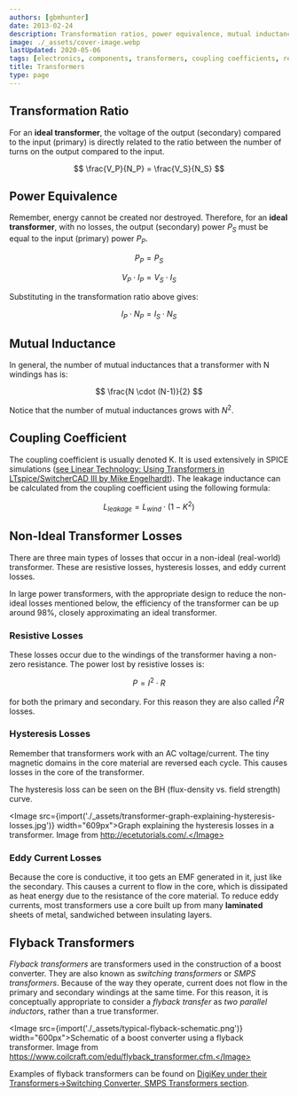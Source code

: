 ```yaml
---
authors: [gbmhunter]
date: 2013-02-24
description: Transformation ratios, power equivalence, mutual inductance, coupling coefficients, non-ideal transformer losses and more info on transformers.
image: ./_assets/cover-image.webp
lastUpdated: 2020-05-06
tags: [electronics, components, transformers, coupling coefficients, resistive losses, hysteresis, flyback transformers, switching transformers, SMPS transformers, inductors]
title: Transformers
type: page
---
```


## Transformation Ratio

For an **ideal transformer**, the voltage of the output (secondary) compared to the input (primary) is directly related to the ratio between the number of turns on the output compared to the input.

$$
\frac{V_P}{N_P} = \frac{V_S}{N_S}
$$

## Power Equivalence

Remember, energy cannot be created nor destroyed. Therefore, for an **ideal transformer**, with no losses, the output (secondary) power $P_S$ must be equal to the input (primary) power $P_P$.

$$
P_P = P_S
$$

$$
V_P \cdot I_P = V_S \cdot I_S
$$

Substituting in the transformation ratio above gives:

$$
I_P \cdot N_P = I_S \cdot N_S
$$

## Mutual Inductance

In general, the number of mutual inductances that a transformer with N windings has is:

$$
\frac{N \cdot (N-1)}{2}
$$

Notice that the number of mutual inductances grows with $N^2$.

## Coupling Coefficient

The coupling coefficient is usually denoted K. It is used extensively in SPICE simulations ([see Linear Technology: Using Transformers in LTspice/SwitcherCAD III by Mike Engelhardt](http://cds.linear.com/docs/en/lt-journal/LTMag-V16N3-23-LTspice_Transformers-MikeEngelhardt.pdf)). The leakage inductance can be calculated from the coupling coefficient using the following formula:

$$
L_{leakage} = L_{wind} \cdot (1 - K^2)
$$

## Non-Ideal Transformer Losses

There are three main types of losses that occur in a non-ideal (real-world) transformer. These are resistive losses, hysteresis losses, and eddy current losses.

In large power transformers, with the appropriate design to reduce the non-ideal losses mentioned below, the efficiency of the transformer can be up around 98%, closely approximating an ideal transformer.

### Resistive Losses

These losses occur due to the windings of the transformer having a non-zero resistance. The power lost by resistive losses is:

$$
P = I^2 \cdot R
$$

for both the primary and secondary. For this reason they are also called $I^2 R$ losses.

### Hysteresis Losses

Remember that transformers work with an AC voltage/current. The tiny magnetic domains in the core material are reversed each cycle. This causes losses in the core of the transformer.

The hysteresis loss can be seen on the BH (flux-density vs. field strength) curve.

<Image src={import('./_assets/transformer-graph-explaining-hysteresis-losses.jpg')} width="609px">Graph explaining the hysteresis losses in a transformer. Image from http://ecetutorials.com/.</Image>

### Eddy Current Losses

Because the core is conductive, it too gets an EMF generated in it, just like the secondary. This causes a current to flow in the core, which is dissipated as heat energy due to the resistance of the core material. To reduce eddy currents, most transformers use a core built up from many **laminated** sheets of metal, sandwiched between insulating layers.

## Flyback Transformers

_Flyback transformers_ are transformers used in the construction of a boost converter. They are also known as _switching transformers_ or _SMPS transformers_. Because of the way they operate, current does not flow in the primary and secondary windings at the same time. For this reason, it is conceptually appropriate to consider a _flyback transfer_ as _two parallel inductors_, rather than a true transformer. 

<Image src={import('./_assets/typical-flyback-schematic.png')} width="600px">Schematic of a boost converter using a flyback transformer. Image from https://www.coilcraft.com/edu/flyback_transformer.cfm.</Image>

Examples of flyback transformers can be found on [DigiKey under their Transformers->Switching Converter, SMPS Transformers section](https://www.digikey.com/products/en/transformers/switching-converter-smps-transformers/168).
